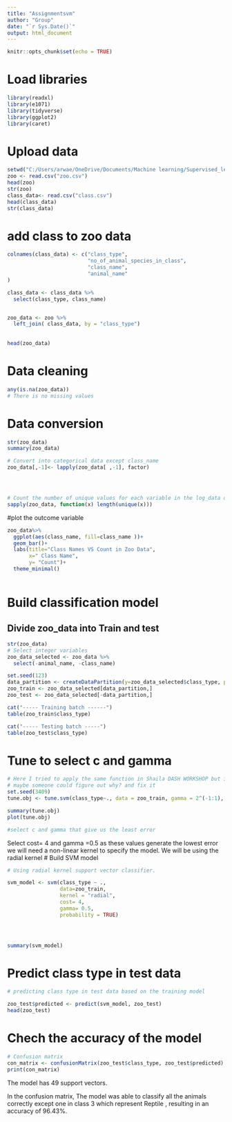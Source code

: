---
title: "Assignmentsvm"
author: "Group"
date: "`r Sys.Date()`"
output: html_document
---

```{r setup, include=FALSE}
knitr::opts_chunk$set(echo = TRUE)
```

# Load libraries
```{r}
library(readxl)
library(e1071)
library(tidyverse)
library(ggplot2)
library(caret)
```

# Upload data
```{r}
setwd("C:/Users/arwae/OneDrive/Documents/Machine learning/Supervised_learning/SVM/svm_data")
zoo <- read.csv("zoo.csv")
head(zoo)
str(zoo)
class_data<- read.csv("class.csv")
head(class_data)
str(class_data)

```

# add class to zoo data
```{r}

colnames(class_data) <- c("class_type", 
                          "no_of_animal_species_in_class", 
                          "class_name", 
                          "animal_name"
)

class_data <- class_data %>%
  select(class_type, class_name)


zoo_data <- zoo %>% 
  left_join( class_data, by = "class_type") 
 
  
head(zoo_data)

```


# Data cleaning
```{r}
any(is.na(zoo_data))
# There is no missing values
```

# Data conversion
```{r}
str(zoo_data)
summary(zoo_data)

# Convert into categorical data except class_name
zoo_data[,-1]<- lapply(zoo_data[ ,-1], factor)




# Count the number of unique values for each variable in the log_data dataframe
sapply(zoo_data, function(x) length(unique(x)))


```

#plot the outcome variable
```{r}
zoo_data%>% 
  ggplot(aes(class_name, fill=class_name ))+
  geom_bar()+
  labs(title="Class Names VS Count in Zoo Data",
       x=" Class Name",
       y= "Count")+
  theme_minimal()



```


# Build classification model
## Divide zoo_data into Train and test 

```{r}
str(zoo_data)
# Select integer variables
zoo_data_selected <- zoo_data %>%
  select(-animal_name, -class_name)

set.seed(123)
data_partition <- createDataPartition(y=zoo_data_selected$class_type, p=0.7, list=F)
zoo_train <- zoo_data_selected[data_partition,]
zoo_test <- zoo_data_selected[-data_partition,]

cat("----- Training batch ------")
table(zoo_train$class_type)

cat("----- Testing batch -----")
table(zoo_test$class_type)


```



# Tune to select c and gamma
```{r}

# Here I tried to apply the same function in Shaila DASH WORKSHOP but it doesn't work
# maybe someone could figure out why? and fix it
set.seed(3409)
tune.obj <- tune.svm(class_type~., data = zoo_train, gamma = 2^(-1:1), cost = 2^(2:4))

summary(tune.obj)
plot(tune.obj)

#select c and gamma that give us the least error

```
Select cost= 4 and gamma =0.5 as these values generate the lowest error
we will need a non-linear kernel to specify the model. We will be using the radial kernel 
# Build SVM model
```{r}

# Using radial kernel support vector classifier.

svm_model <- svm(class_type ~ ., 
                 data=zoo_train,
                 kernel = "radial",
                 cost= 4,
                 gamma= 0.5,
                 probability = TRUE)




summary(svm_model)


```

# Predict class type in test data
```{r}

# predicting class type in test data based on the training model

zoo_test$predicted <- predict(svm_model, zoo_test)
head(zoo_test)
```

# Chech the accuracy of the model
```{r}
# Confusion matrix
con_matrix <- confusionMatrix(zoo_test$class_type, zoo_test$predicted)
print(con_matrix)

```
 The model has 49 support vectors.

In the confusion matrix, The model was able to classify all the animals correctly except one in class 3 which represent Reptile , resulting in an accuracy of 96.43%. 






